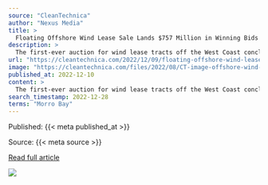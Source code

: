 ```yaml
---
source: "CleanTechnica"
author: "Nexus Media"
title: >
  Floating Offshore Wind Lease Sale Lands $757 Million in Winning Bids
description: >
  The first-ever auction for wind lease tracts off the West Coast concluded Wednesday, pulling down $757 million in winning bids. Government and industry officials touted the impressive bidding as evidence of the growing momentum in the offshore wind sector and…
url: "https://cleantechnica.com/2022/12/09/floating-offshore-wind-lease-sale-lands-757-million-in-winning-bids/"
image: "https://cleantechnica.com/files/2022/08/CT-image-offshore-wind-farm.jpg"
published_at: 2022-12-10
content: >
  The first-ever auction for wind lease tracts off the West Coast concluded Wednesday, pulling down $757 million in winning bids. Government and industry officials touted the impressive bidding as evid… [+1645 chars]
search_timestamp: 2022-12-28
terms: "Morro Bay"
---
```



Published: {{< meta published_at >}}


Source: {{< meta source >}}


[Read full article]({{< meta url >}}){target='_blank'}



![](`r rmarkdown::metadata$image[1]`)
